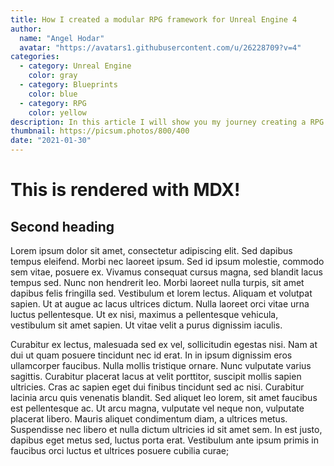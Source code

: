 ```yaml
---
title: How I created a modular RPG framework for Unreal Engine 4
author:
  name: "Angel Hodar"
  avatar: "https://avatars1.githubusercontent.com/u/26228709?v=4"
categories:
  - category: Unreal Engine
    color: gray
  - category: Blueprints
    color: blue
  - category: RPG
    color: yellow
description: In this article I will show you my journey creating a RPG framework for Unreal Engine 4, composed by 4 modular systems that help developers to speed up the creation of their dream RPG game
thumbnail: https://picsum.photos/800/400
date: "2021-01-30"
---
```


# This is rendered with MDX!

## Second heading

Lorem ipsum dolor sit amet, consectetur adipiscing elit. Sed dapibus tempus eleifend. Morbi nec laoreet ipsum. Sed id ipsum molestie, commodo sem vitae, posuere ex. Vivamus consequat cursus magna, sed blandit lacus tempus sed. Nunc non hendrerit leo. Morbi laoreet nulla turpis, sit amet dapibus felis fringilla sed. Vestibulum et lorem lectus. Aliquam et volutpat sapien. Ut at augue ac lacus ultrices dictum. Nulla laoreet orci vitae urna luctus pellentesque. Ut ex nisi, maximus a pellentesque vehicula, vestibulum sit amet sapien. Ut vitae velit a purus dignissim iaculis.

Curabitur ex lectus, malesuada sed ex vel, sollicitudin egestas nisi. Nam at dui ut quam posuere tincidunt nec id erat. In in ipsum dignissim eros ullamcorper faucibus. Nulla mollis tristique ornare. Nunc vulputate varius sagittis. Curabitur placerat lacus at velit porttitor, suscipit mollis sapien ultricies. Cras ac sapien eget dui finibus tincidunt sed ac nisi. Curabitur lacinia arcu quis venenatis blandit. Sed aliquet leo lorem, sit amet faucibus est pellentesque ac. Ut arcu magna, vulputate vel neque non, vulputate placerat libero. Mauris aliquet condimentum diam, a ultrices metus. Suspendisse nec libero et nulla dictum ultricies id sit amet sem. In est justo, dapibus eget metus sed, luctus porta erat. Vestibulum ante ipsum primis in faucibus orci luctus et ultrices posuere cubilia curae;
